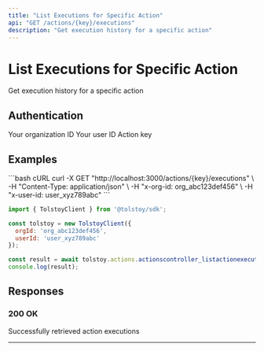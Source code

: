 ```yaml
---
title: "List Executions for Specific Action"
api: "GET /actions/{key}/executions"
description: "Get execution history for a specific action"
---
```


# List Executions for Specific Action

Get execution history for a specific action

## Authentication

<ParamField header="x-org-id" type="string" required>
  Your organization ID
</ParamField>

<ParamField header="x-user-id" type="string" required>
  Your user ID
</ParamField>

<ParamField path="key" type="string" required>
  Action key
</ParamField>

<ParamField header="X-Status" type="string" required>
  
</ParamField>



## Examples

<CodeGroup>
```bash cURL
curl -X GET "http://localhost:3000/actions/{key}/executions" \
  -H "Content-Type: application/json" \
  -H "x-org-id: org_abc123def456" \
  -H "x-user-id: user_xyz789abc"
```

```javascript JavaScript SDK
import { TolstoyClient } from '@tolstoy/sdk';

const tolstoy = new TolstoyClient({
  orgId: 'org_abc123def456',
  userId: 'user_xyz789abc'
});

const result = await tolstoy.actions.actionscontroller_listactionexecutions();
console.log(result);
```
</CodeGroup>

## Responses

### 200 OK

Successfully retrieved action executions

---

<Snippet file="api-footer.mdx" />
